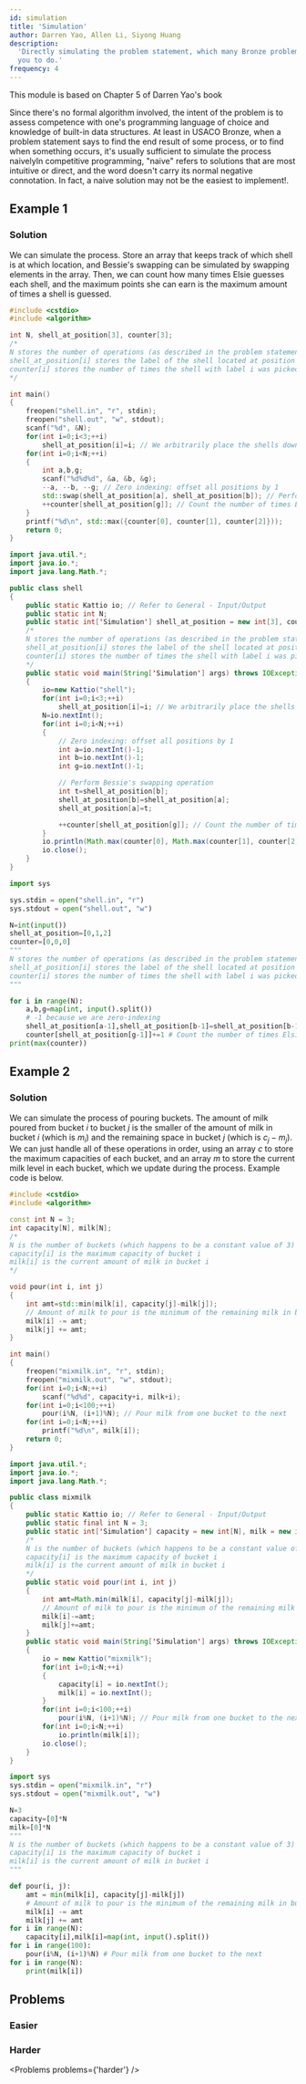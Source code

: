 ```yaml
---
id: simulation
title: 'Simulation'
author: Darren Yao, Allen Li, Siyong Huang
description:
  'Directly simulating the problem statement, which many Bronze problems allow
  you to do.'
frequency: 4
---
```


<Resources>
	<Resource source="IUSACO" title="5 - Simulation">
		This module is based on Chapter 5 of Darren Yao's book
	</Resource>
</Resources>

<br />

Since there's no formal algorithm involved, the intent of the problem is to
assess competence with one's programming language of choice and knowledge of
built-in data structures. At least in USACO Bronze, when a problem statement
says to find the end result of some process, or to find when something occurs,
it's usually sufficient to simulate the process naively<Asterisk>In competitive
programming, "naive" refers to solutions that are most intuitive or direct, and
the word doesn't carry its normal negative connotation. In fact, a naive
solution may not be the easiest to implement!</Asterisk>.

## Example 1

<FocusProblem problem={problems.example[0]} />

### Solution

<Spoiler title="Solution">

We can simulate the process. Store an array that keeps track of which shell is
at which location, and Bessie's swapping can be simulated by swapping elements
in the array. Then, we can count how many times Elsie guesses each shell, and
the maximum points she can earn is the maximum amount of times a shell is
guessed.

<LanguageSection>

<CPPSection>

```cpp
#include <cstdio>
#include <algorithm>

int N, shell_at_position[3], counter[3];
/*
N stores the number of operations (as described in the problem statement)
shell_at_position[i] stores the label of the shell located at position i
counter[i] stores the number of times the shell with label i was picked
*/

int main()
{
	freopen("shell.in", "r", stdin);
	freopen("shell.out", "w", stdout);
	scanf("%d", &N);
	for(int i=0;i<3;++i)
		shell_at_position[i]=i; // We arbitrarily place the shells down (In this case, I happen to be putting the shell with label i at position i)
	for(int i=0;i<N;++i)
	{
		int a,b,g;
		scanf("%d%d%d", &a, &b, &g);
		--a, --b, --g; // Zero indexing: offset all positions by 1
		std::swap(shell_at_position[a], shell_at_position[b]); // Perform Bessie's swapping operation
		++counter[shell_at_position[g]]; // Count the number of times Elsie guesses each particular shell
	}
	printf("%d\n", std::max({counter[0], counter[1], counter[2]}));
	return 0;
}

```

</CPPSection>

<JavaSection>

```java
import java.util.*;
import java.io.*;
import java.lang.Math.*;

public class shell
{
	public static Kattio io; // Refer to General - Input/Output
	public static int N;
	public static int['Simulation'] shell_at_position = new int[3], counter = new int[3];
	/*
	N stores the number of operations (as described in the problem statement)
	shell_at_position[i] stores the label of the shell located at position i
	counter[i] stores the number of times the shell with label i was picked
	*/
	public static void main(String['Simulation'] args) throws IOException
	{
		io=new Kattio("shell");
		for(int i=0;i<3;++i)
			shell_at_position[i]=i; // We arbitrarily place the shells down (In this case, I happen to be putting the shell with label i at position i)
		N=io.nextInt();
		for(int i=0;i<N;++i)
		{
			// Zero indexing: offset all positions by 1
			int a=io.nextInt()-1;
			int b=io.nextInt()-1;
			int g=io.nextInt()-1;

			// Perform Bessie's swapping operation
			int t=shell_at_position[b];
			shell_at_position[b]=shell_at_position[a];
			shell_at_position[a]=t;

			++counter[shell_at_position[g]]; // Count the number of times Elsie guesses each particular shell
		}
		io.println(Math.max(counter[0], Math.max(counter[1], counter[2])));
		io.close();
	}
}
```

</JavaSection>

<PySection>

```py
import sys

sys.stdin = open("shell.in", "r")
sys.stdout = open("shell.out", "w")

N=int(input())
shell_at_position=[0,1,2]
counter=[0,0,0]
"""
N stores the number of operations (as described in the problem statement)
shell_at_position[i] stores the label of the shell located at position i
counter[i] stores the number of times the shell with label i was picked
"""

for i in range(N):
	a,b,g=map(int, input().split())
	# -1 because we are zero-indexing
	shell_at_position[a-1],shell_at_position[b-1]=shell_at_position[b-1],shell_at_position[a-1] # Perform Bessie's swapping operation
	counter[shell_at_position[g-1]]+=1 # Count the number of times Elsie guesses each particular shell
print(max(counter))
```

</PySection>

</LanguageSection>

</Spoiler>

## Example 2

<FocusProblem problem={problems.example[1]} />

### Solution

<Spoiler title="Solution">

We can simulate the process of pouring buckets. The amount of milk poured from
bucket $i$ to bucket $j$ is the smaller of the amount of milk in bucket $i$
(which is $m_i$) and the remaining space in bucket $j$ (which is $c_j - m_j$).
We can just handle all of these operations in order, using an array $c$ to store
the maximum capacities of each bucket, and an array $m$ to store the current
milk level in each bucket, which we update during the process. Example code is
below.

<LanguageSection>

<CPPSection>

```cpp
#include <cstdio>
#include <algorithm>

const int N = 3;
int capacity[N], milk[N];
/*
N is the number of buckets (which happens to be a constant value of 3)
capacity[i] is the maximum capacity of bucket i
milk[i] is the current amount of milk in bucket i
*/

void pour(int i, int j)
{
	int amt=std::min(milk[i], capacity[j]-milk[j]);
	// Amount of milk to pour is the minimum of the remaining milk in bucket i and the available capacity in bucket j
	milk[i] -= amt;
	milk[j] += amt;
}

int main()
{
	freopen("mixmilk.in", "r", stdin);
	freopen("mixmilk.out", "w", stdout);
	for(int i=0;i<N;++i)
		scanf("%d%d", capacity+i, milk+i);
	for(int i=0;i<100;++i)
		pour(i%N, (i+1)%N); // Pour milk from one bucket to the next
	for(int i=0;i<N;++i)
		printf("%d\n", milk[i]);
	return 0;
}
```

</CPPSection>

<JavaSection>

```java
import java.util.*;
import java.io.*;
import java.lang.Math.*;

public class mixmilk
{
	public static Kattio io; // Refer to General - Input/Output
	public static final int N = 3;
	public static int['Simulation'] capacity = new int[N], milk = new int[N];
	/*
	N is the number of buckets (which happens to be a constant value of 3)
	capacity[i] is the maximum capacity of bucket i
	milk[i] is the current amount of milk in bucket i
	*/
	public static void pour(int i, int j)
	{
		int amt=Math.min(milk[i], capacity[j]-milk[j]);
		// Amount of milk to pour is the minimum of the remaining milk in bucket i and the available capacity in bucket j
		milk[i]-=amt;
		milk[j]+=amt;
	}
	public static void main(String['Simulation'] args) throws IOException
	{
		io = new Kattio("mixmilk");
		for(int i=0;i<N;++i)
		{
			capacity[i] = io.nextInt();
			milk[i] = io.nextInt();
		}
		for(int i=0;i<100;++i)
			pour(i%N, (i+1)%N); // Pour milk from one bucket to the next
		for(int i=0;i<N;++i)
			io.println(milk[i]);
		io.close();
	}
}
```

</JavaSection>

<PySection>

```py
import sys
sys.stdin = open("mixmilk.in", "r")
sys.stdout = open("mixmilk.out", "w")

N=3
capacity=[0]*N
milk=[0]*N
"""
N is the number of buckets (which happens to be a constant value of 3)
capacity[i] is the maximum capacity of bucket i
milk[i] is the current amount of milk in bucket i
"""

def pour(i, j):
	amt = min(milk[i], capacity[j]-milk[j])
	# Amount of milk to pour is the minimum of the remaining milk in bucket i and the available capacity in bucket j
	milk[i] -= amt
	milk[j] += amt
for i in range(N):
	capacity[i],milk[i]=map(int, input().split())
for i in range(100):
	pour(i%N, (i+1)%N) # Pour milk from one bucket to the next
for i in range(N):
	print(milk[i])
```

</PySection>

</LanguageSection>

</Spoiler>

## Problems

### Easier

<Problems problems="easier" />

### Harder

<Problems problems={'harder'} />

